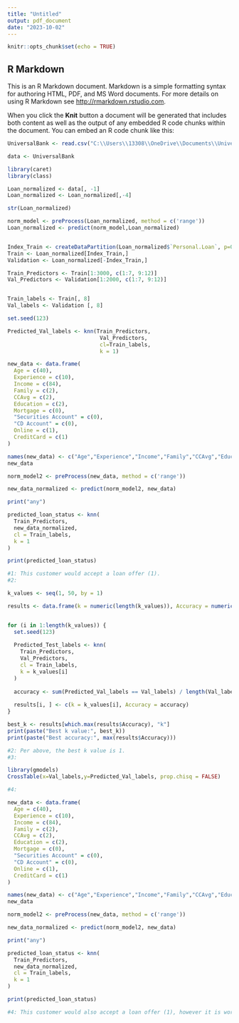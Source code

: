 ---
title: "Untitled"
output: pdf_document
date: "2023-10-02"
---

```{r setup, include=FALSE}
knitr::opts_chunk$set(echo = TRUE)
```

## R Markdown

This is an R Markdown document. Markdown is a simple formatting syntax for authoring HTML, PDF, and MS Word documents. For more details on using R Markdown see <http://rmarkdown.rstudio.com>.

When you click the **Knit** button a document will be generated that includes both content as well as the output of any embedded R code chunks within the document. You can embed an R code chunk like this:

```{r UniversalBank}

UniversalBank <- read.csv("C:\\Users\\13308\\OneDrive\\Documents\\UniversalBank.csv")

data <- UniversalBank

library(caret)
library(class)

Loan_normalized <- data[, -1]
Loan_normalized <- Loan_normalized[,-4]

str(Loan_normalized)

norm_model <- preProcess(Loan_normalized, method = c('range'))
Loan_normalized <- predict(norm_model,Loan_normalized)


Index_Train <- createDataPartition(Loan_normalized$`Personal.Loan`, p=0.6, list=FALSE)
Train <- Loan_normalized[Index_Train,]
Validation <- Loan_normalized[-Index_Train,]

Train_Predictors <- Train[1:3000, c(1:7, 9:12)]
Val_Predictors <- Validation[1:2000, c(1:7, 9:12)]


Train_labels <- Train[, 8]
Val_labels <- Validation [, 8]

set.seed(123)

Predicted_Val_labels <- knn(Train_Predictors,
                             Val_Predictors,
                             cl=Train_labels,
                             k = 1)

new_data <- data.frame(
  Age = c(40),
  Experience = c(10),
  Income = c(84),
  Family = c(2),
  CCAvg = c(2),
  Education = c(2),
  Mortgage = c(0),
  "Securities Account" = c(0),
  "CD Account" = c(0),
  Online = c(1),
  CreditCard = c(1)
)

names(new_data) <- c("Age","Experience","Income","Family","CCAvg","Education","Mortgage","Securities Account","CD Account","Online","CreditCard")  
new_data

norm_model2 <- preProcess(new_data, method = c('range'))

new_data_normalized <- predict(norm_model2, new_data)

print("any")

predicted_loan_status <- knn(
  Train_Predictors,
  new_data_normalized,
  cl = Train_labels,
  k = 1
)

print(predicted_loan_status)

#1: This customer would accept a loan offer (1).
#2:

k_values <- seq(1, 50, by = 1) 

results <- data.frame(k = numeric(length(k_values)), Accuracy = numeric(length(k_values)))


for (i in 1:length(k_values)) {
  set.seed(123)  
  
  Predicted_Test_labels <- knn(
    Train_Predictors,
    Val_Predictors,
    cl = Train_labels,
    k = k_values[i]
  )
  
  accuracy <- sum(Predicted_Val_labels == Val_labels) / length(Val_labels)
  
  results[i, ] <- c(k = k_values[i], Accuracy = accuracy)
}

best_k <- results[which.max(results$Accuracy), "k"]
print(paste("Best k value:", best_k))
print(paste("Best accuracy:", max(results$Accuracy)))

#2: Per above, the best k value is 1.
#3:

library(gmodels)
CrossTable(x=Val_labels,y=Predicted_Val_labels, prop.chisq = FALSE)

#4:

new_data <- data.frame(
  Age = c(40),
  Experience = c(10),
  Income = c(84),
  Family = c(2),
  CCAvg = c(2),
  Education = c(2),
  Mortgage = c(0),
  "Securities Account" = c(0),
  "CD Account" = c(0),
  Online = c(1),
  CreditCard = c(1)
)

names(new_data) <- c("Age","Experience","Income","Family","CCAvg","Education","Mortgage","Securities Account","CD Account","Online","CreditCard")  
new_data

norm_model2 <- preProcess(new_data, method = c('range'))

new_data_normalized <- predict(norm_model2, new_data)

print("any")

predicted_loan_status <- knn(
  Train_Predictors,
  new_data_normalized,
  cl = Train_labels,
  k = 1
)

print(predicted_loan_status)

#4: This customer would also accept a loan offer (1), however it is worth noting that the customer information is identical to that of problem 1, with the same k value.

```

